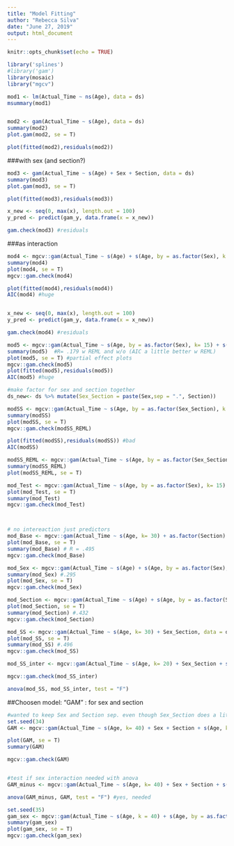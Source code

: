 ```yaml
---
title: "Model Fitting"
author: "Rebecca Silva"
date: "June 27, 2019"
output: html_document
---
```


```r
knitr::opts_chunk$set(echo = TRUE)
```

```r
library('splines')
#library('gam')
library(mosaic)
library("mgcv")

```

```r
mod1 <- lm(Actual_Time ~ ns(Age), data = ds)
msummary(mod1)


mod2 <- gam(Actual_Time ~ s(Age), data = ds)
summary(mod2)
plot.gam(mod2, se = T)

plot(fitted(mod2),residuals(mod2))
```

###with sex (and section?)
```r
mod3 <- gam(Actual_Time ~ s(Age) + Sex + Section, data = ds)
summary(mod3)
plot.gam(mod3, se = T)

plot(fitted(mod3),residuals(mod3))

x_new <- seq(0, max(x), length.out = 100)
y_pred <- predict(gam_y, data.frame(x = x_new))

gam.check(mod3) #residuals

```


###as interaction
```r
mod4 <- mgcv::gam(Actual_Time ~ s(Age) + s(Age, by = as.factor(Sex), k = 20) + Sex, data = ds) 
summary(mod4)
plot(mod4, se = T)
mgcv::gam.check(mod4)

plot(fitted(mod4),residuals(mod4))
AIC(mod4) #huge


x_new <- seq(0, max(x), length.out = 100)
y_pred <- predict(gam_y, data.frame(x = x_new))

gam.check(mod4) #residuals
```

```r
mod5 <- mgcv::gam(Actual_Time ~ s(Age, by = as.factor(Sex), k= 15) + s(Age, by = as.factor(Section), k = 15), data = ds) 
summary(mod5)  #R= .179 w REML and w/o (AIC a little better w REML)
plot(mod5, se = T) #partial effect plots 
mgcv::gam.check(mod5)
plot(fitted(mod5),residuals(mod5))
AIC(mod5) #huge

#make factor for sex and section together 
ds_new<- ds %>% mutate(Sex_Section = paste(Sex,sep = ".", Section)) 

modSS <- mgcv::gam(Actual_Time ~ s(Age, by = as.factor(Sex_Section), k = 20), data = ds_new) 
summary(modSS)
plot(modSS, se = T)
mgcv::gam.check(modSS_REML)

plot(fitted(modSS),residuals(modSS)) #bad
AIC(modSS)
```
```r
modSS_REML <- mgcv::gam(Actual_Time ~ s(Age, by = as.factor(Sex_Section)), data = ds_new, method = "REML") 
summary(modSS_REML)
plot(modSS_REML, se = T)

mod_Test <- mgcv::gam(Actual_Time ~ s(Age, by = as.factor(Sex), k= 15) + Section, data = ds) 
plot(mod_Test, se = T)
summary(mod_Test)
mgcv::gam.check(mod_Test)




```

```r
# no intereaction just predictors 
mod_Base <- mgcv::gam(Actual_Time ~ s(Age, k= 30) + as.factor(Section) + as.factor(Sex), data = ds) 
plot(mod_Base, se = T)
summary(mod_Base) # R = .495
mgcv::gam.check(mod_Base)

mod_Sex <- mgcv::gam(Actual_Time ~ s(Age) + s(Age, by = as.factor(Sex), k = 40) + as.factor(Sex), data = ds) 
summary(mod_Sex) #.295
plot(mod_Sex, se = T)
mgcv::gam.check(mod_Sex)

mod_Section <- mgcv::gam(Actual_Time ~ s(Age) + s(Age, by = as.factor(Section), k= 20) + as.factor(Section), data = ds) 
plot(mod_Section, se = T)
summary(mod_Section) #.432
mgcv::gam.check(mod_Section) 

mod_SS <- mgcv::gam(Actual_Time ~ s(Age, k= 30) + Sex_Section, data = ds_new) 
plot(mod_SS, se = T)
summary(mod_SS) #.496
mgcv::gam.check(mod_SS)

mod_SS_inter <- mgcv::gam(Actual_Time ~ s(Age, k= 20) + Sex_Section + s(Age, k = 40, by = as.factor(Sex_Section)) , data = ds_new)  #.506

mgcv::gam.check(mod_SS_inter)

anova(mod_SS, mod_SS_inter, test = "F")

```

##Choosen model: "GAM" : for sex and section
```r
#wanted to keep Sex and Section sep. even though Sex_Section does a little better (.506)
set.seed(34)
GAM <- mgcv::gam(Actual_Time ~ s(Age, k= 40) + Sex + Section + s(Age, k= 60, by = as.factor(Sex)) + s(Age, k= 60, by = as.factor(Section)) , data = ds)  #.503

plot(GAM, se = T)
summary(GAM) 

mgcv::gam.check(GAM)


#test if sex interaction needed with anova
GAM_minus <- mgcv::gam(Actual_Time ~ s(Age, k= 40) + Sex + Section + s(Age, k= 60, by = as.factor(Section)) , data = ds) 

anova(GAM_minus, GAM, test = "F") #yes, needed
```

```r
set.seed(35)
gam_sex <- mgcv::gam(Actual_Time ~ s(Age, k = 40) + s(Age, by = as.factor(Sex), k = 60) + Sex, data = ds) 
summary(gam_sex)
plot(gam_sex, se = T)
mgcv::gam.check(gam_sex)


```



